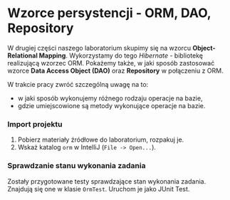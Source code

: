 # Wzorce persystencji - ORM, DAO, Repository

W drugiej części naszego laboratorium skupimy się na wzorcu **Object-Relational Mapping**. Wykorzystamy do tego *Hibernate* - bibliotekę realizującą wzorzec ORM. Pokażemy także, w jaki sposób zastosować wzorce **Data Access Object (DAO)** oraz **Repository** w połączeniu z ORM. 

W trakcie pracy zwróć szczególną uwagę na to:

* w jaki sposób wykonujemy różnego rodzaju operacje na bazie,
* gdzie umiejscowione są metody wykonujące operacje na bazie.


### Import projektu
1. Pobierz materiały źródłowe do laboratorium, rozpakuj je.
1. Wskaż katalog `orm` w IntelliJ (`File -> Open...`).
  
### Sprawdzanie stanu wykonania zadania
Zostały przygotowane testy sprawdzające stan wykonania zadania. Znajdują się one w klasie `OrmTest`. Uruchom je jako JUnit Test.